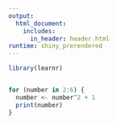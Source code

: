 ```yaml
---
output:
  html_document:
    includes:
      in_header: header.html
runtime: shiny_prerendered
---
```

  
```r
library(learnr)
```

```r

```
```r
for (number in 2:6) {
  number <- number^2 + 1
  print(number)
}
```

<div data-iframe-height></div>
